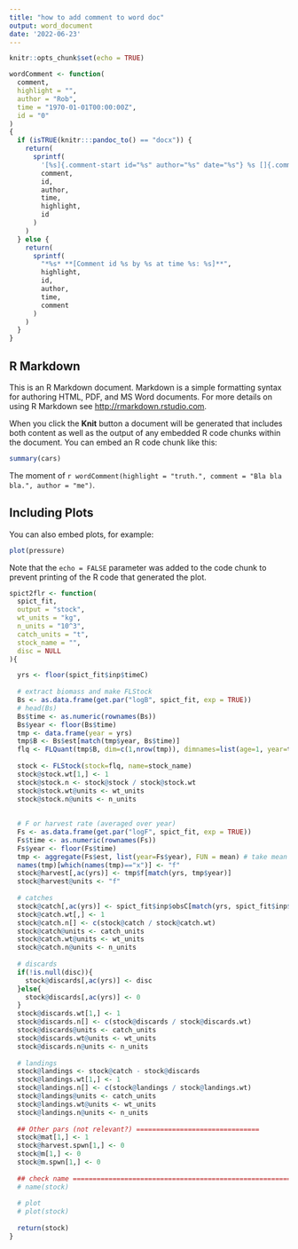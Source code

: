 ```yaml
---
title: "how to add comment to word doc"
output: word_document
date: '2022-06-23'
---
```


```r
knitr::opts_chunk$set(echo = TRUE)

wordComment <- function(
  comment, 
  highlight = "", 
  author = "Rob", 
  time = "1970-01-01T00:00:00Z",
  id = "0"
) 
{
  if (isTRUE(knitr:::pandoc_to() == "docx")) {
    return(
      sprintf(
        '[%s]{.comment-start id="%s" author="%s" date="%s"} %s []{.comment-end id="%s"}',
        comment,
        id,
        author,
        time,
        highlight,
        id
      )
    )
  } else {
    return(
      sprintf(
        "*%s* **[Comment id %s by %s at time %s: %s]**", 
        highlight,
        id,
        author, 
        time, 
        comment
      )
    )
  }
}

```

## R Markdown

This is an R Markdown document. Markdown is a simple formatting syntax for authoring HTML, PDF, and MS Word documents. For more details on using R Markdown see <http://rmarkdown.rstudio.com>.

When you click the **Knit** button a document will be generated that includes both content as well as the output of any embedded R code chunks within the document. You can embed an R code chunk like this:

```r
summary(cars)
```


The moment of `r wordComment(highlight = "truth.", comment = "Bla bla bla.", author = "me")`.

## Including Plots

You can also embed plots, for example:

```r
plot(pressure) 
```

Note that the `echo = FALSE` parameter was added to the code chunk to prevent printing of the R code that generated the plot.


```r
spict2flr <- function(
  spict_fit, 
  output = "stock",
  wt_units = "kg",
  n_units = "10^3",
  catch_units = "t",
  stock_name = "",
  disc = NULL
){

  yrs <- floor(spict_fit$inp$timeC)
  
  # extract biomass and make FLStock
  Bs <- as.data.frame(get.par("logB", spict_fit, exp = TRUE))
  # head(Bs)
  Bs$time <- as.numeric(rownames(Bs))
  Bs$year <- floor(Bs$time)
  tmp <- data.frame(year = yrs)
  tmp$B <- Bs$est[match(tmp$year, Bs$time)]
  flq <- FLQuant(tmp$B, dim=c(1,nrow(tmp)), dimnames=list(age=1, year=tmp$year), units="t")
  
  stock <- FLStock(stock=flq, name=stock_name)
  stock@stock.wt[1,] <- 1
  stock@stock.n <- stock@stock / stock@stock.wt
  stock@stock.wt@units <- wt_units
  stock@stock.n@units <- n_units
  
  
  # F or harvest rate (averaged over year)
  Fs <- as.data.frame(get.par("logF", spict_fit, exp = TRUE))
  Fs$time <- as.numeric(rownames(Fs))
  Fs$year <- floor(Fs$time)
  tmp <- aggregate(Fs$est, list(year=Fs$year), FUN = mean) # take mean over year?
  names(tmp)[which(names(tmp)=="x")] <- "f"
  stock@harvest[,ac(yrs)] <- tmp$f[match(yrs, tmp$year)]
  stock@harvest@units <- "f"
  
  # catches
  stock@catch[,ac(yrs)] <- spict_fit$inp$obsC[match(yrs, spict_fit$inp$timeC)]
  stock@catch.wt[,] <- 1
  stock@catch.n[] <- c(stock@catch / stock@catch.wt)
  stock@catch@units <- catch_units
  stock@catch.wt@units <- wt_units
  stock@catch.n@units <- n_units
  
  # discards
  if(!is.null(disc)){
    stock@discards[,ac(yrs)] <- disc
  }else{
    stock@discards[,ac(yrs)] <- 0
  }
  stock@discards.wt[1,] <- 1
  stock@discards.n[] <- c(stock@discards / stock@discards.wt)
  stock@discards@units <- catch_units
  stock@discards.wt@units <- wt_units
  stock@discards.n@units <- n_units
  
  # landings
  stock@landings <- stock@catch - stock@discards
  stock@landings.wt[1,] <- 1
  stock@landings.n[] <- c(stock@landings / stock@landings.wt)
  stock@landings@units <- catch_units
  stock@landings.wt@units <- wt_units
  stock@landings.n@units <- n_units
  
  ## Other pars (not relevant?) ===============================
  stock@mat[1,] <- 1
  stock@harvest.spwn[1,] <- 0
  stock@m[1,] <- 0
  stock@m.spwn[1,] <- 0
  
  ## check name =======================================================
  # name(stock)
  
  # plot
  # plot(stock)
  
  return(stock)
}
```


